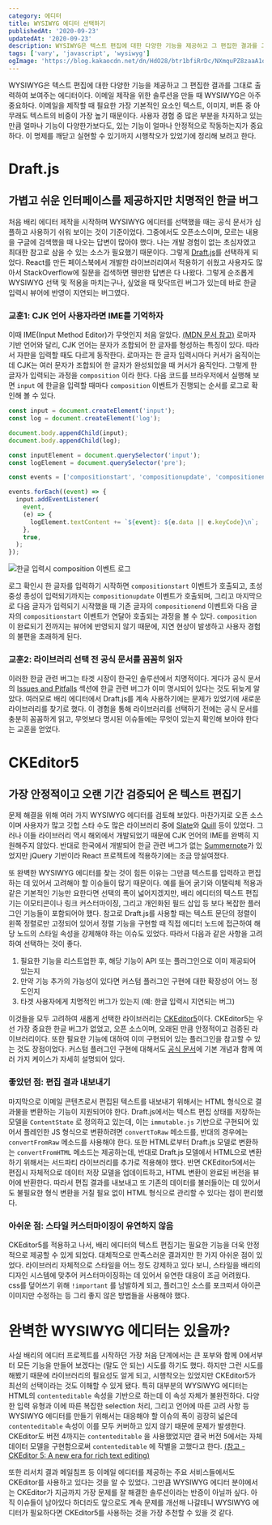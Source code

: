 ```yaml
---
category: 에디터
title: WYSIWYG 에디터 선택하기
publishedAt: '2020-09-23'
updatedAt: '2020-09-23'
description: WYSIWYG은 텍스트 편집에 대한 다양한 기능을 제공하고 그 편집한 결과를 그대로 출력하여 보여주는 에디터이다. 이메일 제작을 위한 솔루션을 만들 때 WYSIWYG은 아주 중요하다. 이메일을 제작할 때 필요한 가장 기본적인 요소인 텍스트, 이미지, 버튼 중 아무래도 텍스트의 비중이 가장 높기 때문이다. 사용자 경험 중 많은 부분을 차지하고 있는 만큼 얼마나 기능이 다양한가보다도, 있는 기능이 얼마나 안정적으로 작동하는지가 중요하다. 이 명제를 깨닫고 실현할 수 있기까지 시행착오가 있었기에 정리해 보려고 한다.
tags: ['vary', 'javascript', 'wysiwyg']
ogImage: 'https://blog.kakaocdn.net/dn/HdO28/btr1bfiRrDc/NXmquPZ8zaaA1oaKfk1V40/img.png'
---
```


WYSIWYG은 텍스트 편집에 대한 다양한 기능을 제공하고 그 편집한 결과를 그대로 출력하여 보여주는 에디터이다. 이메일 제작을 위한 솔루션을 만들 때 WYSIWYG은 아주 중요하다. 이메일을 제작할 때 필요한 가장 기본적인 요소인 텍스트, 이미지, 버튼 중 아무래도 텍스트의 비중이 가장 높기 때문이다. 사용자 경험 중 많은 부분을 차지하고 있는 만큼 얼마나 기능이 다양한가보다도, 있는 기능이 얼마나 안정적으로 작동하는지가 중요하다. 이 명제를 깨닫고 실현할 수 있기까지 시행착오가 있었기에 정리해 보려고 한다.

# Draft.js

## 가볍고 쉬운 인터페이스를 제공하지만 치명적인 한글 버그

처음 배리 에디터 제작을 시작하며 WYSIWYG 에디터를 선택했을 때는 공식 문서가 심플하고 사용하기 쉬워 보이는 것이 기준이었다. 그중에서도 오픈소스이며, 모르는 내용을 구글에 검색했을 때 나오는 답변이 많아야 했다. 나는 개발 경험이 없는 초심자였고 최대한 참고로 삼을 수 있는 소스가 필요했기 때문이다. 그렇게 [Draft.js](https://github.com/facebook/draft-js)를 선택하게 되었다. React를 만든 페이스북에서 개발한 라이브러리여서 적용하기 쉬웠고 사용자도 많아서 StackOverflow에 질문을 검색하면 웬만한 답변은 다 나왔다. 그렇게 순조롭게 WYSIWYG 선택 및 적용을 마치는구나, 싶었을 때 맞닥뜨린 버그가 있는데 바로 한글 입력시 뷰어에 반영이 지연되는 버그였다.

### 교훈1: CJK 언어 사용자라면 IME를 기억하자

이때 IME(Input Method Editor)가 무엇인지 처음 알았다. [(MDN 문서 참고)](https://developer.mozilla.org/en-US/docs/Mozilla/IME_handling_guide) 로마자 기반 언어와 달리, CJK 언어는 문자가 조합되어 한 글자를 형성하는 특징이 있다. 따라서 자판을 입력할 때도 다르게 동작한다. 로마자는 한 글자 입력시마다 커서가 움직이는데 CJK는 여러 문자가 조합되어 한 글자가 완성되었을 때 커서가 움직인다. 그렇게 한 글자가 입력되는 과정을 `composition` 이라 한다. 다음 코드를 브라우저에서 실행해 보면 `input` 에 한글을 입력할 때마다 `composition` 이벤트가 진행되는 순서를 로그로 확인해 볼 수 있다.

```js
const input = document.createElement('input');
const log = document.createElement('log');

document.body.appendChild(input);
document.body.appendChild(log);

const inputElement = document.querySelector('input');
const logElement = document.querySelector('pre');

const events = ['compositionstart', 'compositionupdate', 'compositionend', 'keydown'];

events.forEach((event) => {
  input.addEventListener(
    event,
    (e) => {
      logElement.textContent += `${event}: ${e.data || e.keyCode}\n`;
    },
    true,
  );
});
```

![한글 입력시 composition 이벤트 로그](https://blog.kakaocdn.net/dn/bAFkBv/btqIXfBrXcz/KsWrklpjPye1YVfblRKpn0/img.gif)

로그 확인시 한 글자를 입력하기 시작하면 `compositionstart` 이벤트가 호출되고, 초성 중성 종성이 입력되기까지는 `compositionupdate` 이벤트가 호출되며, 그리고 마지막으로 다음 글자가 입력되기 시작했을 때 기존 글자의 `compositionend` 이벤트와 다음 글자의 `compositionstart` 이벤트가 연달아 호출되는 과정을 볼 수 있다. `composition` 이 완료되기 전까지는 뷰어에 반영되지 않기 때문에, 지연 현상이 발생하고 사용자 경험의 불편을 초래하게 된다.

### 교훈2: 라이브러리 선택 전 공식 문서를 꼼꼼히 읽자

이러한 한글 관련 버그는 타겟 시장이 한국인 솔루션에서 치명적이다. 게다가 공식 문서의 [Issues and Pitfalls](https://draftjs.org/docs/advanced-topics-issues-and-pitfalls) 섹션에 한글 관련 버그가 이미 명시되어 있다는 것도 뒤늦게 알았다. 여러모로 배리 에디터에서 Draft.js를 계속 사용하기에는 문제가 있었기에 새로운 라이브러리를 찾기로 했다. 이 경험을 통해 라이브러리를 선택하기 전에는 공식 문서를 충분히 꼼꼼하게 읽고, 무엇보다 명시된 이슈들에는 무엇이 있는지 확인해 보아야 한다는 교훈을 얻었다.

# CKEditor5

## 가장 안정적이고 오랜 기간 검증되어 온 텍스트 편집기

문제 해결을 위해 여러 가지 WYSIWYG 에디터를 검토해 보았다. 마찬가지로 오픈 소스이며 사용자가 많고 깃헙 스타 수도 많은 라이브러리 중에 [Slate](https://github.com/ianstormtaylor/slate)와 [Quill](https://github.com/quilljs/quill) 등이 있었다. 그러나 이들 라이브러리 역시 해외에서 개발되었기 때문에 CJK 언어의 IME를 완벽히 지원해주지 않았다. 반대로 한국에서 개발되어 한글 관련 버그가 없는 [Summernote](https://github.com/summernote/summernote/)가 있었지만 jQuery 기반이라 React 프로젝트에 적용하기에는 조금 망설여졌다.

또 완벽한 WYSIWYG 에디터를 찾는 것이 힘든 이유는 그만큼 텍스트를 입력하고 편집하는 데 있어서 고려해야 할 이슈들이 많기 때문이다. 예를 들어 굵기와 이탤릭체 적용과 같은 기본적인 기능만 요한다면 선택의 폭이 넓어지겠지만, 배리 에디터의 텍스트 편집기는 이모티콘이나 링크 커스터마이징, 그리고 개인화된 필드 삽입 등 보다 복잡한 플러그인 기능들이 포함되어야 했다. 참고로 Draft.js를 사용할 때는 텍스트 문단의 정렬이 왼쪽 정렬로만 고정되어 있어서 정렬 기능을 구현할 때 직접 에디터 노드에 접근하여 해당 노드의 스타일 속성을 강제해야 하는 이슈도 있었다. 따라서 다음과 같은 사항을 고려하여 선택하는 것이 좋다.

1. 필요한 기능을 리스트업한 후, 해당 기능이 API 또는 플러그인으로 이미 제공되어 있는지
2. 만약 기능 추가의 가능성이 있다면 커스텀 플러그인 구현에 대한 확장성이 어느 정도인지
3. 타겟 사용자에게 치명적인 버그가 있는지 (예: 한글 입력시 지연되는 버그)

이것들을 모두 고려하여 새롭게 선택한 라이브러리는 [CKEditor5](https://github.com/ckeditor/ckeditor5)이다. CKEditor5는 우선 가장 중요한 한글 버그가 없었고, 오픈 소스이며, 오래된 만큼 안정적이고 검증된 라이브러리이다. 또한 필요한 기능에 대하여 이미 구현되어 있는 플러그인을 참고할 수 있는 것도 장점이었다. 커스텀 플러그인 구현에 대해서도 [공식 문서](https://ckeditor.com/docs/index.html)에 기본 개념과 함께 여러 가지 케이스가 자세히 설명되어 있다.

### 좋았던 점: 편집 결과 내보내기

마지막으로 이메일 콘텐츠로서 편집된 텍스트를 내보내기 위해서는 HTML 형식으로 결과물을 변환하는 기능이 지원되어야 한다. Draft.js에서는 텍스트 편집 상태를 저장하는 모델을 `ContentState` 로 정의하고 있는데, 이는 `immutable.js` 기반으로 구현되어 있어서 플레인한 JS 형식으로 변환하려면 `convertToRaw` 메소드를, 반대의 경우에는 `convertFromRaw` 메소드를 사용해야 한다. 또한 HTML로부터 Draft.js 모델로 변환하는 `convertFromHTML` 메소드는 제공하는데, 반대로 Draft.js 모델에서 HTML으로 변환하기 위해서는 서드파티 라이브러리를 추가로 적용해야 했다. 반면 CKEditor5에서는 편집시 자체적으로 데이터 저장 모델을 업데이트하고, HTML 변환이 완료된 버전을 뷰어에 반환한다. 따라서 편집 결과를 내보내고 또 기존의 데이터를 불러들이는 데 있어서도 불필요한 형식 변환을 거칠 필요 없이 HTML 형식으로 관리할 수 있다는 점이 편리했다.

### 아쉬운 점: 스타일 커스터마이징이 유연하지 않음

CKEditor5를 적용하고 나서, 배리 에디터의 텍스트 편집기는 필요한 기능을 더욱 안정적으로 제공할 수 있게 되었다. 대체적으로 만족스러운 결과지만 한 가지 아쉬운 점이 있었다. 라이브러리 자체적으로 스타일을 어느 정도 강제하고 있다 보니, 스타일을 배리의 디자인 시스템에 맞추어 커스터마이징하는 데 있어서 유연한 대응이 조금 어려웠다. css를 덮어쓰기 위해 `!important` 를 남발하게 되고, 플러그인 소스를 포크떠서 아이콘 이미지만 수정하는 등 그리 좋지 않은 방법들을 사용해야 했다.

# 완벽한 WYSIWYG 에디터는 있을까?

사실 배리의 에디터 프로젝트를 시작하던 가장 처음 단계에서는 큰 포부와 함께 0에서부터 모든 기능을 만들어 보겠다는 (말도 안 되는) 시도를 하기도 했다. 하지만 그런 시도를 해봤기 때문에 라이브러리의 필요성도 알게 되고, 시행착오는 있었지만 CKEditor5가 최선의 선택이라는 것도 이해할 수 있게 됐다. 특히 대부분의 WYSIWYG 에디터는 HTML의 `contenteditable` 속성을 기반으로 하는데 이 속성 자체가 불완전하다. 다양한 입력 유형과 이에 따른 복잡한 selection 처리, 그리고 언어에 따른 고려 사항 등 WYSIWYG 에디터를 만들기 위해서는 대응해야 할 이슈의 폭이 굉장히 넓은데 `contenteditable` 속성이 이를 모두 커버하고 있지 않기 때문에 문제가 발생한다. CKEditor도 버전 4까지는 `contenteditable` 을 사용했었지만 결국 버전 5에서는 자체 데이터 모델을 구현함으로써 `contenteditable` 에 작별을 고했다고 한다. [(참고 - CKEditor 5: A new era for rich text editing)](https://medium.com/content-uneditable/ckeditor-5-a-new-era-for-rich-text-editing-9d5a57766a84)

또한 리서치 결과 메일침프 등 이메일 에디터를 제공하는 주요 서비스들에서도 CKEditor를 사용하고 있다는 것을 알 수 있었다. 그만큼 WYSIWYG 에디터 분야에서는 CKEditor가 지금까지 가장 문제를 잘 해결한 솔루션이라는 반증이 아닐까 싶다. 아직 이슈들이 남아있다 하더라도 앞으로도 계속 문제를 개선해 나갈테니 WYSIWYG 에디터가 필요하다면 CKEditor5를 사용하는 것을 가장 추천할 수 있을 것 같다.
